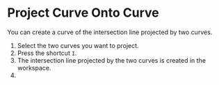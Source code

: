 
# Project Curve Onto Curve

You can create a curve of the intersection line projected by two curves.

<Reference shortcut="I" command="Project Curve Onto Curve" button="Right of the command bar" />

1. Select the two curves you want to project.
2. Press the shortcut `I`.
3. The intersection line projected by the two curves is created in the workspace.
4. 
